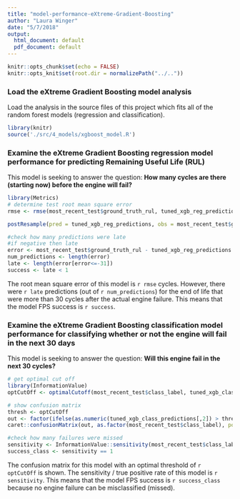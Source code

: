 ```yaml
---
title: "model-performance-eXtreme-Gradient-Boosting"
author: "Laura Winger"
date: "5/7/2018"
output:
  html_document: default
  pdf_document: default
---
```


```r
knitr::opts_chunk$set(echo = FALSE)
knitr::opts_knit$set(root.dir = normalizePath("../.."))
```

### Load the eXtreme Gradient Boosting model analysis

Load the analysis in the source files of this project which fits all of the random forest models (regression and classification).

```r
library(knitr)
source('./src/4_models/xgboost_model.R')
```



### Examine the eXtreme Gradient Boosting regression model performance for predicting Remaining Useful Life (RUL)

This model is seeking to answer the question: **How many cycles are there (starting now) before the engine will fail?**

```r
library(Metrics)
# determine test root mean square error
rmse <- rmse(most_recent_test$ground_truth_rul, tuned_xgb_reg_predictions)

postResample(pred = tuned_xgb_reg_predictions, obs = most_recent_test$ground_truth_rul)

#check how many predictions were late
#if negative then late
error <- most_recent_test$ground_truth_rul - tuned_xgb_reg_predictions
num_predictions <- length(error)
late <- length(error[error<=-31])
success <- late < 1
```

The root mean square error of this model is `r rmse` cycles. However, there were `r late` predictions (out of `r num_predictions`) for the end of life that were more than 30 cycles after the actual engine failure. This means that the model FPS success is `r success`.



### Examine the eXtreme Gradient Boosting classification model performance for classifying whether or not the engine will fail in the next 30 days

This model is seeking to answer the question: **Will this engine fail in the next 30 cycles?**

```r

# get optimal cut off
library(InformationValue)
optCutOff <- optimalCutoff(most_recent_test$class_label, tuned_xgb_class_predictions[,2],optimiseFor = "misclasserror")[1] 

# show confusion matrix
thresh <- optCutOff
out <- factor(ifelse(as.numeric(tuned_xgb_class_predictions[,2]) > thresh, 1, 0), levels = c(0, 1))
caret::confusionMatrix(out, as.factor(most_recent_test$class_label), positive = '1')

#check how many failures were missed
sensitivity <- InformationValue::sensitivity(most_recent_test$class_label,as.numeric(tuned_xgb_class_predictions[,2]), threshold = optCutOff)
success_class <- sensitivity == 1

```

The confusion matrix for this model with an optimal threshold of `r optCutOff`  is shown. The sensitivity / true positive rate of this model is `r sensitivity`. This means that the model FPS success is `r success_class` because no engine failure can be misclassified (missed).
